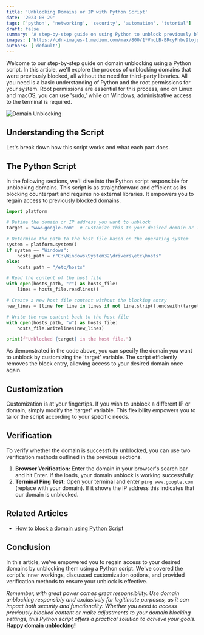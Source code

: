 ```yaml
---
title: 'Unblocking Domains or IP with Python Script'
date: '2023-08-29'
tags: ['python', 'networking', 'security', 'automation', 'tutorial']
draft: false
summary: 'A step-by-step guide on using Python to unblock previously blocked domains or IP addresses by modifying the hosts file, including verification methods and customization options.'
images: ['https://cdn-images-1.medium.com/max/800/1*VnqLB-BRcyPhbv9tojpz9Q.jpeg']
authors: ['default']
---
```


Welcome to our step-by-step guide on domain unblocking using a Python script. In this article, we'll explore the process of unblocking domains that were previously blocked, all without the need for third-party libraries. All you need is a basic understanding of Python and the root permissions for your system. Root permissions are essential for this process, and on Linux and macOS, you can use 'sudo,' while on Windows, administrative access to the terminal is required.

![Domain Unblocking](https://cdn-images-1.medium.com/max/800/1*VnqLB-BRcyPhbv9tojpz9Q.jpeg)

## Understanding the Script

Let's break down how this script works and what each part does.

## The Python Script

In the following sections, we'll dive into the Python script responsible for unblocking domains. This script is as straightforward and efficient as its blocking counterpart and requires no external libraries. It empowers you to regain access to previously blocked domains.

```python
import platform

# Define the domain or IP address you want to unblock
target = "www.google.com"  # Customize this to your desired domain or IP

# Determine the path to the host file based on the operating system
system = platform.system()
if system == "Windows":
    hosts_path = r"C:\Windows\System32\drivers\etc\hosts"
else:
    hosts_path = "/etc/hosts"

# Read the content of the host file
with open(hosts_path, "r") as hosts_file:
    lines = hosts_file.readlines()

# Create a new host file content without the blocking entry
new_lines = [line for line in lines if not line.strip().endswith(target)]

# Write the new content back to the host file
with open(hosts_path, "w") as hosts_file:
    hosts_file.writelines(new_lines)

print(f"Unblocked {target} in the host file.")
```

<BlogNewsletterForm title="Want more Python automation tutorials?" />

As demonstrated in the code above, you can specify the domain you want to unblock by customizing the 'target' variable. The script efficiently removes the block entry, allowing access to your desired domain once again.

## Customization

Customization is at your fingertips. If you wish to unblock a different IP or domain, simply modify the 'target' variable. This flexibility empowers you to tailor the script according to your specific needs.

## Verification

To verify whether the domain is successfully unblocked, you can use two verification methods outlined in the previous sections.

1. **Browser Verification:** Enter the domain in your browser's search bar and hit Enter. If the loads, your domain unblock is working successfully.
2. **Terminal Ping Test:** Open your terminal and enter `ping www.google.com` (replace with your domain). If it shows the IP address this indicates that our domain is unblocked.

## Related Articles

- [How to block a domain using Python Script](https://medium.com/@ysrazsingh/how-to-block-a-domain-using-python-script-c623820c19c0)

## Conclusion

In this article, we've empowered you to regain access to your desired domains by unblocking them using a Python script. We've covered the script's inner workings, discussed customization options, and provided verification methods to ensure your unblock is effective.

_Remember, with great power comes great responsibility. Use domain unblocking responsibly and exclusively for legitimate purposes, as it can impact both security and functionality. Whether you need to access previously blocked content or make adjustments to your domain blocking settings, this Python script offers a practical solution to achieve your goals._ **Happy domain unblocking!**
